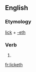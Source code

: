 ==English==

===Etymology===
[[lick]] + [[-eth]]

===Verb===
{{en-verb form}}

# {{en-archaic third-person singular of|lick}}

[[fr:licketh]]